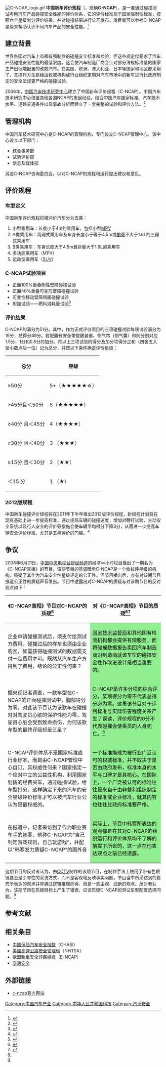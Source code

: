 [[File:C-NCAP_logo.gif|right]]
'''中国新车评价规程'''（{{lang-en|'''China-New Car Assessment Program'''}}，簡稱'''C-NCAP'''），是一套通过碰撞测试考察[[汽车|汽车]]产品碰撞安全性能的评价体系，它的评价标准高于国家强制性标准，按照六个星级划分评价结果，并对碰撞结果进行公开发布。消费者可以参考C-NCAP星级来帮助认识不同汽车产品的安全性能。<ref>{{cite web |url=http://news.xinhuanet.com/auto/2007-06/26/content_6291318.htm |language=zh |title=排名影響買車嗎？汽車安全反對“唯星論” |publisher=北京晨报 |date= |accessdate=2011年6月16日 |archive-date=2013年1月1日 |archive-url=https://web.archive.org/web/20130101212843/http://news.xinhuanet.com/auto/2007-06/26/content_6291318.htm |dead-url=no }}</ref>
==建立背景==
世界各国对汽车上市都有强制性的碰撞安全标准和检验，但这些规定仅要求了汽车产品碰撞安全性能的最低限度。这会使汽车制造厂商会针对部分法规标准低的国家生产出低端配置的改款汽车。在美国、欧洲、澳大利亚、日本等国家和地区都采用了{{link-en|新车评价规程|NCAP}}，其操作方法是经由权威机构或行业组织定期对汽车市场中的新车进行比政府制定的安全法规更严格的碰撞试验。

2006年，[[中国汽车技术研究中心|中国汽车技术研究中心]]建立了中国新车评价规程（C-NCAP）。中国汽车技术研究中心借鉴其他各国NCAP的发展经验，结合中国汽车国家标准、汽车技术水平、道路交通条件以及事故分析而建立了一套完整的试验和评价方法。<ref>{{Cite web
 |url        = http://www.c-ncap.org/C-NCAP/lib/images/pjgc/C-NCAP2009z.pdf
 |title      = C-NCAP管理规则
 |accessdate = 2011年6月15日
 |author     = 中国汽车技术研究中心
 |format     = pdf
 |publisher  = 中国汽车技术研究中心
 |pages      = 101
 |language   = zh
}}{{dead link|date=2017年11月 |bot=InternetArchiveBot |fix-attempted=yes }}</ref>

==管理机构==
中国汽车技术研究中心是C-NCAP的管理机构，专门设立C-NCAP管理中心，该中心设立以下部门：
*综合事务部
*试验评价部 
*信息及媒体部 
另设C-NCAP咨询委员会，以对C-NCAP的规程和运行提出建议和意见。

==评价规程==
===车型定义===
中国新车评价规程将被评价汽车分为五类：
#小型乘用车：长度小于4m的乘用车，包括小型[[MPV|MPV]]
#A类乘用车：两厢式乘用车及车身长度小于等于4.5m或[[排量|排量]]不大于1.6L的三厢式乘用车
#B类乘用车：车身长度大于4.5m且排量大于1.6L的乘用车
#多功能乘用车（MPV）
#运动型乘用车（[[SUV|SUV]]）
===C-NCAP试验项目 ===
*正面100%重叠刚性壁障碰撞试验
*正面40%重叠可变形壁障碰撞试验
*可变性移动壁障侧面碰撞试验
*附加试验——燃料消耗量试验<ref>{{cite web |url=http://www.c-ncap.org/C-NCAP/pjgc/zhengyb/webinfo/2010/10/1286077804408483.htm |language=zh |title=正面100%重叠刚性壁障碰撞试验 |publisher=c-ncap官方网站 |date= |accessdate=2011年6月15日 |deadurl=yes |archiveurl=https://archive.is/20120723180003/http://www.c-ncap.org/C-NCAP/pjgc/zhengyb/webinfo/2010/10/1286077804408483.htm |archivedate=2012年7月23日 }}</ref>
===评价结果 ===
C-NCAP的满分为51分。其中，作为正式评价项目的三项碰撞试验每项试验满分为16分，总得分48分。若配置有安全带提醒装置、侧气帘（侧气囊）和{{link-en|ISOFIX|ISOFIX}}则分别对应1.5分、1分和0.5分的加分。将以上三项试验的得分及加分项得分之和（四舍五入至小数点后一位）记为总分，并按以下条件确定评价星级：
{|
|-
! 总分 !! 星级 
|-
| ≥50分 || 5+（★★★★★☆）
|-
| ≥45分且＜50分 || 5（★★★★★） 
|-
| ≥40分 且＜45分 || 4（★★★★） 
|-
| ≥30分 且＜40分 || 3 （★★★）
|-
| ≥15分 且＜30分 || 2 （★★） 
|-
| ＜15 分 || 1 （★）
|}
===2012版规程 ===
中国新车碰撞评价规程将在2011年下半年推出2012版评价规程，新规程计划将在现有基础上进一步提高标准，通过提高车辆的碰撞速度，增加对鞭打试验、主动安全系统以及行人安全的评价等措施会使车辆平均得分下降3分，从而进一步提高车辆安全评价标准，尤其是五星评价的门槛。<ref>{{cite web |url=http://auto.sohu.com/20110224/n303546047.shtml |language=zh |title=安全碰撞呼唤国家标准 C-NCAP推2012新规 |publisher=金羊网—羊城晚报 |date=2011年2月24日 |accessdate=2011年8月1日 |archive-date=2020年11月5日 |archive-url=https://web.archive.org/web/20201105073158/http://auto.sohu.com/20110224/n303546047.shtml |dead-url=no }}</ref>

==争议==
2008年6月21日，[[中国中央电视台财经频道|中国中央电视台财经频道]]的经济半小时栏目播出了一期名为《C-NCAP真相》的节目。该期节目的基调暗示C-NCAP是一个收钱评星级的机构，质疑了其作为汽车安全性星级评定的公正性。但节目播出后，亦有对该期节目报道公正性的质疑声音发出。节目中透露出对C-NCAP的质疑与对该期节目的反对观点如下：
{| class="wikitable"
|-
! 《C-NCAP真相》节目对C-NCAP的质疑<ref>{{cite web |url=http://auto.sina.com.cn/news/2008-06-25/0736387378.shtml |language=zh |title=C-NCAP并非国家标准 只是企业标准？ |publisher=新浪汽车 |date=2008年6月25日 |accessdate=2011年8月3日 |archive-date=2016年8月16日 |archive-url=https://web.archive.org/web/20160816235654/http://auto.sina.com.cn/news/2008-06-25/0736387378.shtml |dead-url=no }}</ref> !! 对《C-NCAP真相》节目的质疑<ref>{{cite web |url=http://news.sina.com.cn/pl/2009-12-11/120019240040.shtml |language=zh |title=李铁：打压C-NCAP是可耻的 |publisher=新浪汽车 |date=2009年12月11日 |accessdate=2011年8月3日 |archive-date=2016年3月4日 |archive-url=https://web.archive.org/web/20160304102245/http://news.sina.com.cn/pl/2009-12-11/120019240040.shtml |dead-url=no }}</ref><ref name="che168">{{cite web |url=http://www.che168.com/article/208241_all.html#page2 |language=zh |title=质疑：揭露C-NCAP真相是完整真相吗？ |publisher=车168 |date=2008年7月2日 |accessdate=2011年8月3日 }}{{dead link|date=2017年11月 |bot=InternetArchiveBot |fix-attempted=yes }}</ref>
|-style="background:#FF2400; color:#F5F5F5"
| 企业申请碰撞测试后，须支付给测试方费用。碰撞过后的样车也须由企业购回，如需获得碰撞测试的数据需支付一定费用才可。既然从汽车生产方得到了费用，结论的公正性何来？ ||style="background:#90EE90; color:black"|[[国家技术监督局|国家技术监督局]]和其他国有检测机构都会提供有偿服务，而将碰撞数据报告卖回汽车制造商对制造商就该车型的碰撞安全性作改进设计是相当重要的。
|-style="background:#FF2400; color:#F5F5F5"
| 据央视记者调查，一款车型在C-NCAP的正面碰撞测试中，胸部得分为零。对此该节目认为该款车在碰撞时对驾驶员心脏的保护性能为零，驾驶员心脏会受到致命损伤，为何该款车型的最终评级却是三星？ ||style="background:#90EE90; color:black"|C-NCAP是许多分项的综合评分，某项得分为零不代表总得分必为零。这里该节目对于评判标准与实际伤害程度关系产生了误读，评价规程的0分不代表碰撞会使乘员的人身死亡。<ref name="che168" />
|-style="background:#FF2400; color:#F5F5F5"
| C-NCAP评价体系不是国家标准或行业标准，而是由C-NCAP管理中心自订，其权威性何来？国家指定一个绝对中立的公益性机构，利用国家划拨的经费买车，通过碰撞试验，给车型打分，这样确定下来的汽车的安全星级评价标准才可以被汽车行业公认为是最权威的。 ||style="background:#90EE90; color:black"|一个标准能成为被行业广泛认可的权威标准，并不取决于是否由政府发布，标准本身的水平与口碑才是其核心。在国际上，一个广泛被认可的标准往往是来自于由非营利组织制定的标准或企业标准，就其内容也往往比政府标准要严格。
|-style="background:#FF2400; color:#F5F5F5"
| 在报道中，记者采访到了作为职业赛车手的[[韩寒|韩寒]]，他称C-NCAP为“自己制定游戏规则，自己玩游戏”，并配以“韩寒发力质疑C-NCAP”的画外音 ||style="background:#90EE90; color:black"|实际上，节目中韩寒所表达的观点都是在其对C-NCAP的组织运行和评价体系均不了解的前提下所说的，这一点在他表达观点之前已经透露。
|}
这期节目的反对者认为，由[[中国中央电视台|CCTV]]制作的该期节目，在制作手法上使用了带有色眼镜甚至是引导性的采访方式，而不是客观地反映事实问题，节目当中所采访到的嘉宾所表达的观点并非通过逻辑推理而得，而是一些主观、武断的观点。反对者认为，该期节目在质疑目标上产生了错误，应该质疑C-NCAP的测试车型配置选择问题。<ref name="che168" />

== 参考文献 ==
{{Reflist|2}}

==相关条目==
* [[中国保险汽车安全指数|中国保险汽车安全指数]]（C-IASI）
* [[美國高速公路安全管理局|美國高速公路安全管理局]]（NHTSA）
* [[歐盟新車安全評鑑協會|歐盟新車安全評鑑協會]]（E-NCAP）
* [[交通安全|交通安全]]

==外部链接==
*[https://web.archive.org/web/20170215140752/http://www.c-ncap.org/ c-ncap官方网站]

[[Category:中国汽车产业|Category:中国汽车产业]]
[[Category:中华人民共和国科技|Category:中华人民共和国科技]]
[[Category:汽車安全|Category:汽車安全]]